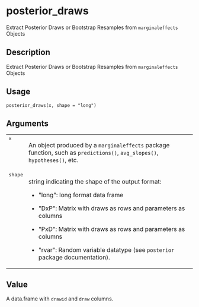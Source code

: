 # posterior_draws {.unnumbered}


Extract Posterior Draws or Bootstrap Resamples from <code>marginaleffects</code> Objects

## Description

<p>Extract Posterior Draws or Bootstrap Resamples from <code>marginaleffects</code> Objects
</p>


## Usage

<pre><code class='language-R'>posterior_draws(x, shape = "long")
</code></pre>


## Arguments

<table>
<tr style="vertical-align: top;"><td style = "white-space: nowrap; font-family: monospace;>"<code>x</code></td>
<td>
<p>An object produced by a <code>marginaleffects</code> package function, such as <code>predictions()</code>, <code>avg_slopes()</code>, <code>hypotheses()</code>, etc.</p>
</td></tr>
<tr style="vertical-align: top;"><td style = "white-space: nowrap; font-family: monospace;>"<code>shape</code></td>
<td>
<p>string indicating the shape of the output format:
</p>

<ul>
<li><p> &quot;long&quot;: long format data frame
</p>
</li>
<li><p> &quot;DxP&quot;: Matrix with draws as rows and parameters as columns
</p>
</li>
<li><p> &quot;PxD&quot;: Matrix with draws as rows and parameters as columns
</p>
</li>
<li><p> &quot;rvar&quot;: Random variable datatype (see <code>posterior</code> package documentation).
</p>
</li></ul>
</td></tr>
</table>


## Value

<p>A data.frame with <code>drawid</code> and <code>draw</code> columns.
</p>
